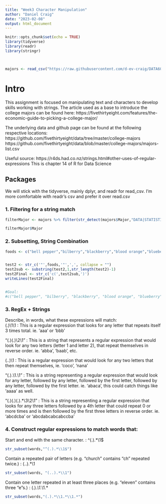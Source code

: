 ```yaml
---
title: "Week3 Character Manipulation"
author: "Daniel Craig"
date: "2023-02-08"
output: html_document
---
```


```r
knitr::opts_chunk$set(echo = TRUE)
library(tidyverse)
library(readr)
library(stringr)
  


majors <- read_csv("https://raw.githubusercontent.com/d-ev-craig/DATA607/main/Week%203%20-%20Text%20Analysis/majors.csv")
```
# Intro  
  
This assignment is focused on manipulating text and characters to develop skills working with strings. The article used as a base to introduce the college majors can be found here: https://fivethirtyeight.com/features/the-economic-guide-to-picking-a-college-major/  
  
The underlying data and github page can be found at the following respective locations:  
https://github.com/fivethirtyeight/data/tree/master/college-majors  
https://github.com/fivethirtyeight/data/blob/master/college-majors/majors-list.csv  
  
Useful source: https://r4ds.had.co.nz/strings.html#other-uses-of-regular-expressions
This is chapter 14 of R for Data Science

## Packages  
We will stick with the tidyverse, mainly dplyr, and readr for read_csv. I'm more comfortable with readr's csv and prefer it over read.csv

### 1. Filtering for a string match
```r

filterMajor <- majors %>% filter(str_detect(majors$Major,"DATA|STATISTICS"))

filterMajor$Major


```

### 2. Subsetting, String Combination
```r

foods <- c("bell pepper","bilberry","blackberry","blood orange","blueberry","cantaloupe","chili pepper","cloudberry","elderberry","lime","lychee","mulberry","olive","salal berry")


test2 <- str_c('"',foods,'"',',', collapse = "")
test2sub <- substring(test2,1,str_length(test2)-1)
test2Final <- str_c('c(',test2sub,')')
writeLines(test2Final)


#Goal:
#c("bell pepper", "bilberry", "blackberry", "blood orange", "blueberry", "cantaloupe", "chili pepper", "cloudberry", "elderberry", "lime", "lychee", "mulberry", "olive", "salal berry")

```

### 3.  RegEx + Strings  

Describe, in words, what these expressions will match:  
(.)\1\1 : This is a regular expression that looks for any letter that repeats itself 3 times total. ie. 'aaa' or 'bbb'  
  
"(.)(.)\\2\\1" : This is a string that represents a regular expression that would look for any two letters (letter 1 and letter 2), that repeat themselves in reverse order. ie. 'abba', 'baab', etc.  
  
(..)\1 : This is a regular expression that would look for any two letters that then repeat themselves, ie. 'coco', 'nana'  

"(.).\\1.\\1" : This is a string representing a regular expression that would look for any letter, followed by any letter, followed by the first letter, followed by any letter, followed by the first letter. ie. 'abaca', this could catch things like 'aaaa' as well.  
  
"(.)(.)(.).*\\3\\2\\1" : This is a string representing a regular expression that looks for any three letters followed by a 4th letter that could repeat 0 or more times and is then followed by the first three letters in reverse order. ie. 'abcdcba' or 'abcdabcabcabccba'  


### 4. Construct regular expressions to match words that:  
  
Start and end with the same character. : ^(.).*\\1$  
```r

str_subset(words,"^(.).*\\1$")


```

Contain a repeated pair of letters (e.g. "church" contains "ch" repeated twice.) : (..).*\\1  
```r
str_subset(words, "(..).*\\1")
```

Contain one letter repeated in at least three places (e.g. "eleven" contains three "e"s.)   : (.).*\1.*\1.*

```r
str_subset(words,"(.).*\\1.*\\1.*")
```


